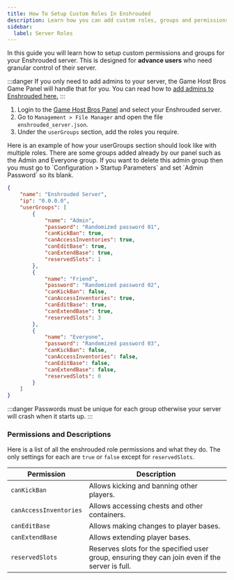 ```yaml
---
title: How To Setup Custom Roles In Enshrouded
description: Learn how you can add custom roles, groups and permissions such as Admin, VIP, Friends and more.
sidebar:
  label: Server Roles
---
```


In this guide you will learn how to setup custom permissions and groups for your Enshrouded server. This is designed for **advance users** who need granular control of their server.

:::danger
If you only need to add admins to your server, the Game Host Bros Game Panel will handle that for you. You can read how to [add admins to Enshrouded here.](/games/enshrouded/server-roles/)
:::
<Steps>
1. Login to the [Game Host Bros Panel](https://panel.gamehostbros.com/) and select your Enshrouded server.
2. Go to `Management > File Manager` and open the file `enshrouded_server.json`.
3. Under the `userGroups` section, add the roles you require. 
</Steps>
Here is an example of how your userGroups section should look like with multiple roles. There are some groups added already by our panel such as the Admin and Everyone group. If you want to delete this admin group then you must go to `Configuration > Startup Parameters` and set `Admin Password` so its blank.

```json title="enshrouded_server.json"
{
    "name": "Enshrouded Server",
    "ip": "0.0.0.0",
    "userGroups": [
        {
            "name": "Admin",
            "password": "Randomized password 01",
            "canKickBan": true,
            "canAccessInventories": true,
            "canEditBase": true,
            "canExtendBase": true,
            "reservedSlots": 1
        },
        {
            "name": "Friend",
            "password": "Randomized password 02",
            "canKickBan": false,
            "canAccessInventories": true,
            "canEditBase": true,
            "canExtendBase": true,
            "reservedSlots": 3
        },
        {
            "name": "Everyone",
            "password": "Randomized password 03",
            "canKickBan": false,
            "canAccessInventories": false,
            "canEditBase": false,
            "canExtendBase": false,
            "reservedSlots": 0
        }
    ]
}
```

:::danger
Passwords must be unique for each group otherwise your server will crash when it starts up.
:::

### Permissions and Descriptions
Here is a list of all the enshrouded role permissions and what they do. The only settings for each are `true` or `false` except for `reservedSlots`.

| Permission            | Description                                                                                     |
|-----------------------|-------------------------------------------------------------------------------------------------|
| `canKickBan`          | Allows kicking and banning other players.                                                       |
| `canAccessInventories`| Allows accessing chests and other containers.                                                   |
| `canEditBase`         | Allows making changes to player bases.                                                          |
| `canExtendBase`       | Allows extending player bases.                                                                  |
| `reservedSlots`       | Reserves slots for the specified user group, ensuring they can join even if the server is full. |
